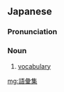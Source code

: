 ==Japanese==
{{ja-kanjitab|ご|い|しゅう|yomi=on}}

===Pronunciation===
{{ja-pron|ごいしゅう|y=on}}

===Noun===
{{ja-noun|ごいしゅう}}

# [[vocabulary]] {{gloss|list of words}}

[[mg:語彙集]]